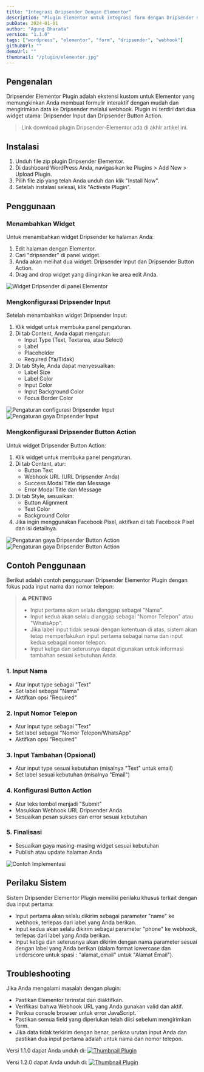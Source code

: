 ```yaml
---
title: "Integrasi Dripsender Dengan Elementor"
description: "Plugin Elementor untuk integrasi form dengan Dripsender melalui webhook"
pubDate: 2024-01-01
author: "Agung Bharata"
version: "1.1.0"
tags: ["wordpress", "elementor", "form", "dripsender", "webhook"]
githubUrl: ""
demoUrl: ""
thumbnail: "/plugin/elementor.jpg"
---
```


## Pengenalan

Dripsender Elementor Plugin adalah ekstensi kustom untuk Elementor yang memungkinkan Anda membuat formulir interaktif dengan mudah dan mengirimkan
data ke Dripsender melalui webhook. Plugin ini terdiri dari dua widget utama: Dripsender Input dan Dripsender Button Action.

> Link download plugin Dripsender-Elementor ada di akhir artikel ini.

## Instalasi

1. Unduh file zip plugin Dripsender Elementor.
2. Di dashboard WordPress Anda, navigasikan ke Plugins > Add New > Upload Plugin.
3. Pilih file zip yang telah Anda unduh dan klik "Install Now".
4. Setelah instalasi selesai, klik "Activate Plugin".

## Penggunaan

### Menambahkan Widget

Untuk menambahkan widget Dripsender ke halaman Anda:

1. Edit halaman dengan Elementor.
2. Cari "dripsender" di panel widget.
3. Anda akan melihat dua widget: Dripsender Input dan Dripsender Button Action.
4. Drag and drop widget yang diinginkan ke area edit Anda.

![Widget Dripsender di panel Elementor](/images/plugins/image3.png)

### Mengkonfigurasi Dripsender Input

Setelah menambahkan widget Dripsender Input:

1. Klik widget untuk membuka panel pengaturan.
2. Di tab Content, Anda dapat mengatur:
   - Input Type (Text, Textarea, atau Select)
   - Label
   - Placeholder
   - Required (Ya/Tidak)
3. Di tab Style, Anda dapat menyesuaikan:
   - Label Size
   - Label Color
   - Input Color
   - Input Background Color
   - Focus Border Color

![Pengaturan configurasi Dripsender Input](/images/plugins/image2.png)
![Pengaturan gaya Dripsender Input](/images/plugins/image12.png)

### Mengkonfigurasi Dripsender Button Action

Untuk widget Dripsender Button Action:

1. Klik widget untuk membuka panel pengaturan.
2. Di tab Content, atur:
   - Button Text
   - Webhook URL (URL Dripsender Anda)
   - Success Modal Title dan Message
   - Error Modal Title dan Message
3. Di tab Style, sesuaikan:
   - Button Alignment
   - Text Color
   - Background Color
4. Jika ingin menggunakan Facebook Pixel, aktifkan di tab Facebook Pixel dan isi detailnya.

![Pengaturan gaya Dripsender Button Action](/images/plugins/image1.png)
![Pengaturan gaya Dripsender Button Action](/images/plugins/image21.png)

## Contoh Penggunaan

Berikut adalah contoh penggunaan Dripsender Elementor Plugin dengan fokus pada input nama dan nomor telepon:

> **⚠️ PENTING**
>
> - Input pertama akan selalu dianggap sebagai "Nama".
> - Input kedua akan selalu dianggap sebagai "Nomor Telepon" atau "WhatsApp".
> - Jika label input tidak sesuai dengan ketentuan di atas, sistem akan tetap memperlakukan input pertama sebagai nama dan input kedua sebagai nomor telepon.
> - Input ketiga dan seterusnya dapat digunakan untuk informasi tambahan sesuai kebutuhan Anda.

### 1. Input Nama

- Atur input type sebagai "Text"
- Set label sebagai "Nama"
- Aktifkan opsi "Required"

### 2. Input Nomor Telepon

- Atur input type sebagai "Text"
- Set label sebagai "Nomor Telepon/WhatsApp"
- Aktifkan opsi "Required"

### 3. Input Tambahan (Opsional)

- Atur input type sesuai kebutuhan (misalnya "Text" untuk email)
- Set label sesuai kebutuhan (misalnya "Email")

### 4. Konfigurasi Button Action

- Atur teks tombol menjadi "Submit"
- Masukkan Webhook URL Dripsender Anda
- Sesuaikan pesan sukses dan error sesuai kebutuhan

### 5. Finalisasi

- Sesuaikan gaya masing-masing widget sesuai kebutuhan
- Publish atau update halaman Anda

![Contoh Implementasi](/images/plugins/contoh.png)

## Perilaku Sistem

Sistem Dripsender Elementor Plugin memiliki perilaku khusus terkait dengan dua input pertama:

- Input pertama akan selalu dikirim sebagai parameter "name" ke webhook, terlepas dari label yang Anda berikan.
- Input kedua akan selalu dikirim sebagai parameter "phone" ke webhook, terlepas dari label yang Anda berikan.
- Input ketiga dan seterusnya akan dikirim dengan nama parameter sesuai dengan label yang Anda berikan (dalam format lowercase dan underscore untuk spasi : "alamat_email" untuk "Alamat Email").

## Troubleshooting

Jika Anda mengalami masalah dengan plugin:

- Pastikan Elementor terinstal dan diaktifkan.
- Verifikasi bahwa Webhook URL yang Anda gunakan valid dan aktif.
- Periksa console browser untuk error JavaScript.
- Pastikan semua field yang diperlukan telah diisi sebelum mengirimkan form.
- Jika data tidak terkirim dengan benar, periksa urutan input Anda dan pastikan dua input pertama adalah untuk nama dan nomor telepon.

Versi 1.1.0 dapat Anda unduh di:
[![Thumbnail Plugin](/plugin/download.png)](/downloads/dripsender-elementor-1-1-0.zip)

Versi 1.2.0 dapat Anda unduh di:
[![Thumbnail Plugin](/plugin/download.png)](/downloads/dripsender-elementor-new)
